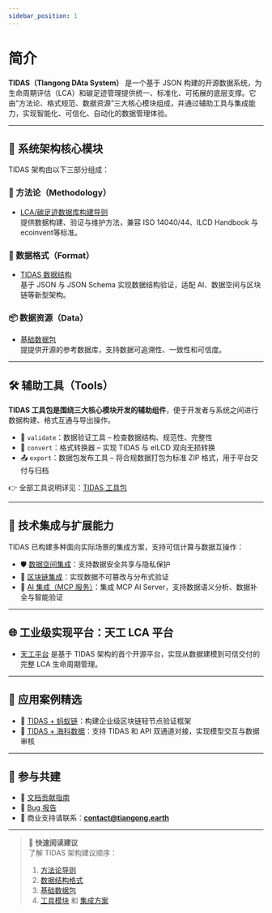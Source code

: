 ```yaml
---
sidebar_position: 1
---
```


# 简介

**TIDAS（TIangong DAta System）** 是一个基于 JSON 构建的开源数据系统，为生命周期评估（LCA）和碳足迹管理提供统一、标准化、可拓展的底层支撑。它由“方法论、格式规范、数据资源”三大核心模块组成，并通过辅助工具与集成能力，实现智能化、可信化、自动化的数据管理体验。


<TidasImage filename="TIDAS" />

---

## 🧱 系统架构核心模块

TIDAS 架构由以下三部分组成：

### 📖 方法论（Methodology）
-  [LCA/碳足迹数据库构建导则](https://www.carbonfootprint.network/docs/category/lca-database-guideline)  
  提供数据构建、验证与维护方法，兼容 ISO 14040/44、ILCD Handbook 与 ecoinvent等标准。

### 🧾 数据格式（Format）
-  [TIDAS 数据结构](/docs/category/tidas-schema)  
  基于 JSON 与 JSON Schema 实现数据结构验证，适配 AI、数据空间与区块链等新型架构。

### 📦 数据资源（Data）
-  [基础数据包](https://github.com/linancn/EF-reference-package-3.1-Correction)  
  提提供开源的参考数据库，支持数据可追溯性、一致性和可信度。

---

## 🛠 辅助工具（Tools）

**TIDAS 工具包是围绕三大核心模块开发的辅助组件**，便于开发者与系统之间进行数据构建、格式互通与导出操作。

- 🧪 `validate`：数据验证工具 – 检查数据结构、规范性、完整性  
- 🔄 `convert`：格式转换器 – 实现 TIDAS 与 eILCD 双向无损转换  
- 📤 `export`：数据包发布工具 – 将合规数据打包为标准 ZIP 格式，用于平台交付与归档

👉 全部工具说明详见：[TIDAS 工具包](/docs/category/tidas-tool)

---

## 🔗 技术集成与扩展能力

TIDAS 已构建多种面向实际场景的集成方案，支持可信计算与数据互操作：

- 🛡 [数据空间集成](./integration/tidas-to-data-space.md)：支持数据安全共享与隐私保护  
- 🔗 [区块链集成](./integration/tidas-to-blockchain.md)：实现数据不可篡改与分布式验证  
- 🤖 [AI 集成（MCP 服务）](./integration/tidas-to-ai.mdx)：集成 MCP AI Server，支持数据语义分析、数据补全与智能验证

---

## 🌐 工业级实现平台：天工 LCA 平台

- [天工平台](https://docs.tiangong.earth) 是基于 TIDAS 架构的首个开源平台，实现从数据建模到可信交付的完整 LCA 生命周期管理。

---


## 📂 应用案例精选

- 🔗 [TIDAS + 蚂蚁链](./use_case/tidas-to-antchain.md)：构建企业级区块链轻节点验证框架  
- 🔧 [TIDAS + 海科数据](./use_case/block_builder.md)：支持 TIDAS 和 API 双通道对接，实现模型交互与数据审核

---

## 🤝 参与共建

- 📘 [文档贡献指南](/docs/how-to-contribute-tidas-doc.md)  
- 🐞 [Bug 报告](https://github.com/tiangong-lca/tidas/issues)  
- 💼 商业支持请联系：**contact@tiangong.earth**

---

> 📌 **快速阅读建议**  
> 了解 TIDAS 架构建议顺序：
> 1. [方法论导则](https://www.carbonfootprint.network/docs/category/lca-database-guideline)  
> 2. [数据结构格式](/docs/category/tidas-schema)  
> 3. [基础数据包](https://github.com/linancn/EF-reference-package-3.1-Correction)  
> 4. [工具模块](/docs/category/tidas-tool) 和 [集成方案](/docs/category/integration)

